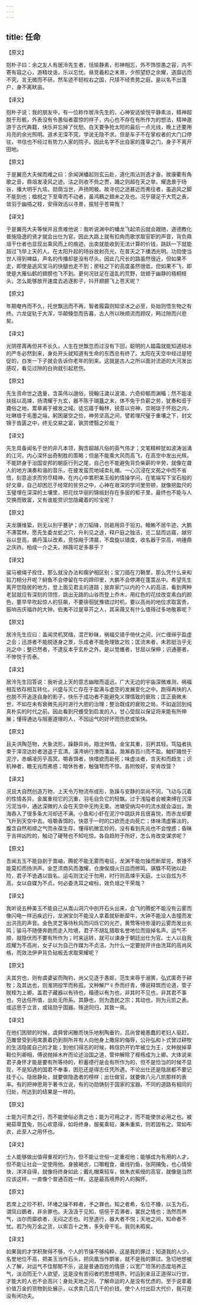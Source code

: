 ```yaml
---
---
---
```

title: 任命
---



【原文】

抱朴子曰：余之友人有居泠先生者，恬愉静素，形神相忘，外不饰惊愚之容，内不寄有容之心，游精坟诰，乐以忘忧。昼竞羲和之末景，夕照望舒之余耀，道靡远而不究，言无微而不研。然车迹不轫权右之国，尺牍不经贵势之庭。是以名不出蓬户，身不离畎亩。

【译文】

抱朴子说：我的朋友中，有一位称作居泠先生的，心神安适愉悦平静素淡，精神超脱于形骸，外表没有令愚俗者震惊的祥子，内心也不存在有所作为的想法，精神遨游于古代典籍，快乐并忘掉了忧愁。白天要争抢太阳的最后一点光线，晚上还要用月亮的余光照明。道术无深不究，学说无隐不求。但是车子不在掌权者的大门口停驻，书信也不经过有势力人家的院子。因此名字不出自家的蓬草之门，身子不离开田地。

【原文】

于是翼亮大夫候而难之曰：余闻渊蟠起则玄云赴，道化雨沾则逸才奋。故康衢有角歌之音，鼎俎发凌风之迹。沽之则收不赀之贾，踊之则超在天之举。耀逸景于旸谷，播大明乎九垓。勋荫当世，声扬罔极。故寻仞之途甚近而弗往者，虽追风之脚不能到也；楹棁之下至卑而不动者，虽鸿鶤之翅未之及也。况乎寝足于大荒之表，敛羽于幽梧之枝，安得效迅以寻景，振轻乎苍霄哉？

【译文】

于是翼亮大夫等候并且责难他说：我听说渊中的蟠龙飞起浓云就会跟随，道德教化普施隐逸的贤才就会出仕为官。因此大路上就有扣角而歌求取官职的声音，背负鼎俎干仕者也显现出乘风而上的痕迹。出卖就能收到无法计算的价钱，跳跃一下就能超过飞举上天的人。在太阳升起的旸谷放射亮光，在普天之下播洒光明。功勋使当世人得到裨益，声名的传播却是没有尽头。因此几尺长的路虽然很近，但如果不走，即使是追风宝马的快腿也走不到；房柱之下的高度虽然很低，但如果不飞，即使是大雁仙鹤的翅膀也飞不到。更何况驻足在遥乱的荒野，敛翅于幽静的梧桐枝头，怎么能够放开速度去追逐影子，抖开翅膀飞上苍天呢？

【原文】

年期奄冉而不久，托世飘迅而不再，智者履霜则知坚冰之必至，处始则悟生物之有终。六龙促轨于大浑，华颠倏忽而告暮，古人所以映顺流而顾叹，眄过隙而兴悲矣。

【译文】

光阴荏苒再但并不长久，人生在世飘忽而过没有下回，聪明的人踏霜就能知道结冰的严冬必然到来，身处开头就知道有生命的东西总有终了。太阳在天空中经过是短促的，白发一下子就会告诉你老年的到来。这就是古人之所以面对流逝的大河发出感叹，看见过隙的白驹就引起悲伤。

【原文】

先生资命世之逸量，含英伟以邈俗，锐翰汪濊以波涌，六奇抑郁而渊稸；然不能凌扶摇以高竦，扬清耀于九玄，器不陈于瑚簋之末，体不免于负薪之劳，犹奏和音于聋俗之地，鬻章甫于被发之域。徒忘寤于翰林，锐意以穷神，崇琬琰于怀抱之内，吐琳琅于毛墨之端，躬困屡空之俭，神劳坚高之间，譬若埋尺璧于重壤之下，封文锦于沓匮之中，终无交易之富，孰赏堙翳之珍哉？

【译文】

先生具备闻名于世的非凡本领，胸含超越凡俗的英气伟才；文笔精粹犹如波涛汹涌的江河，内心深怀出奇制胜的策略；但是不能乘大风而高飞，在高空中发出光辉。不能跻身于治国安邦的朝臣行列之尾，自己也不能避免背负柴薪的辛劳，就像在聋人的地方演奏和谐的音乐，在披发蛮荒地域卖礼帽。一心沉浸在文苑之中而不省悟，刻意追求而穷尽精神，在内心中累积美玉般的情操学问，在笔端写下宝石般的好文章，自己却困厄于经常的贫穷之中，心神在艰深的学问里劳顿，就像把盈尺的玉璧埋在深深的土壤里，把花纹华丽的锦缎封存在多层的柜子里，最终也不能与人交换而致富，又有谁能赏识您隐藏着的珍宝呢？

【原文】

夫龙骥维絷，则无以别乎蹇驴；赤刀韬锋，则曷用异于铅刃。鳣鲔不居牛迹，大鹏不滞蒿林。愿先生委龙蛇之穴，升利见之途，释户庭之独洁，览二鼠而远寤，越穷谷以登高，袭丹藻以改素，竞惊飚于清晨，不盘旋以错度，收名器于崇高，响锺鼎之庆祚。柏成一介之夫，辨薇可足多慕乎？

【译文】

骏马被绳子拴住，那么就没办法和瘸驴相区别；宝刀插在刀鞘里，那么凭什么来和铅刀相分开呢？鲟鱼不会停留在牛的蹄印里，大鹏不会停滞在蓬蒿丛中。希望先生离开您隐居的地方，登上面见君主的道路；放弃家门以内的个人的高洁，看到两种老鼠就应有深刻的领悟，跳出无路的山谷而登上乔木，用红色的花纹改变素白的颜色，要早早吹起惊人的狂飙，不要徘徊犹豫错过时机，要以高尚的地位求取富贵，振响吉庆福祚的大钟。伯夷不过是草芥之人，其采薇又有什么值得过多地敬慕呢？

【原文】

居泠先生应曰：盖闻灵机冥缅，混芒眇昧，祸福交错乎倚伏之间，兴亡缠绵乎盈虚之会；迅游者不能脱逐身之景，乐成者不能免理致之败；匡流末者，未若挺治乎无兆之中；整已然者，不逮反本乎玄朴之外。是以觉蠖者，甘屈以保伸；识通塞者，不惨悦于否泰。

【译文】

居泠先生回答说：我听说上天的意志幽暗而遥远，广大无边的宇庙深微难测，祸福相互依存相互转化，兴盛与灭亡存在于盈满与虚空的发展变化之中。跑得再快的人也脱不开追逐自身的影子，快乐于成功者不能避免义理情致的衰败；匡正衰微末世，不如在未有衰微先兆时进行大胆的治理；整治既成的衰败之局，不如返回到纯真朴实的时代之前。因此看到尺蠖受到启发的人，甘心受屈以保证将来能有所伸展；懂得通达与阻塞道理的人，不因运气的好坏而伤悲或愉快。

【原文】

且夫洪陶范物，大象流形，躁静异尚，翔沈舛情。金宝其重，羽矜其轻。笃隘者执束于滓涅达妙者逍遥于玄清。潢洿纳行潦而潘溢，渤澥吞百川而不盈。鲉虾踊悦于泥泞，赤螭凌厉乎高冥。嚼香饵者，快嗜欲而赴死；味虚淡者，含天和而趋生；识机神者，瞻无兆而弗惑；暗休咎者，触强弩而不惊。各附攸好，安肯改营？

【译文】

况且大自然创造万物，上天令万物流布成形，急躁与安静的崇尚不同，飞动与沉着的性情各异。金属重视它的沉重，羽毛自负它的轻飘。过于浅隘者会被束缚在沉滓污泥当中，通达深微的人会在天空中无拘无束。池塘受纳沟中的流水就会溢出，渤海吞入了很多条大河却还不满。小鱼和小虾在泥泞中跳跃并且很喜悦，而赤龙却要飞升到天空中去。咀嚼香饵的，快意于一时的口欲而走向死亡；体味清虚寡淡的，腹含自然和顺之气而永葆生存。懂得机微玄妙的，没有看到先兆也不会惶惑；昏昧于吉祥凶险的，触动了硬弩也不知吃惊。各自趋附于所好，怎么肯改变谋求呢？

【原文】

吾闻五玉不能自剖于嵩岫，腾蛇不能无雾而电征，龙渊不能勿操而断犀兕，景锺不能莫扣而扬洪声。金芝须商风而激耀，仓庚俟烟火日皿而修鸣，骐騄不苟驰以赴险，君子不诡遇以毁名。运屯则沈沦于勿用，时行则高竦乎天庭。士以自炫为不高，女以自媒为不贞。何必委洗耳之峻标，效负俎之干荣哉？

【译文】

我听说五种美玉不能自己从嵩山洞穴中剖开石头出来，会飞的腾蛇不能没有云雾而像闪电一样迅疾远行，龙渊宝剑不能没人拿着就斩断犀牛，大钟不能没人击撞而发出洪亮的声音。金色灵芝等待秋风而闪烁它的光芒，黄莺等待弥漫的云雾而发出长鸣；骏马不随便奔跑而走入险境，君子不胡乱猎取名誉地位而毁掉名声。运气不顺，就隐伏而不要有所作为；时来运转，就可以谏身于朝廷出仕为官。士人以自我炫耀为不高尚，女子以为自己作媒为不贞洁。为什么一定要抛开许由洗耳的高尚风格，而效法伊尹背负砧板去求取荣耀呢？

【原文】

夫其穷也，则有虞婆娑而陶钓，尚父见逐于愚妪，范生来辱于溺篑，弘式匿奇于耕牧；及其达也，则淮阴投竿而称孤，文种解尸彳乔而纡青，傅说释筑而论道，管子脱桎为上卿。盖君子藏器以有待也，稸德以有为也，非其时不见也，非其君不事也，穷达任所值，出处无所系。其静也，则为逸民之宗；其动也，则为元凯之表。或运思于立言，或铭勋乎国器。殊途同归，其致一焉。

【译文】

在他们困顿的时候，虞舜曾闲散而快乐地制陶垂钓，吕尚曾被愚蠢的老妇人驱赶，范雎曾受到用席裹着扔到厕所并有人向他身上撒尿的侮辱，公孙弘和卜式曾过耕牧的生活隐匿自己的才能；到他们得志的时候，韩信扔开钓竿被立为王，文种脱掉草鞋位列卿相，傅说抛掉木杵而论述治国之道，管仲解除了桎梏成为上卿。大体说来君子身怀才能是要有所等待的，积蓄德行是会有所作为的，但不是恰当的时候不显现，不是知遇的国君不奉事，困厄还是得志任凭所遇，不论出仕还是隐居都不要记挂于心。隐居静处，就要做隐逸者的榜样；出仕做官，就要做八元八凯那样的表率。有的把神思用于著书立说，有的功勋铸刻于国家的宝器。不同的道路有相同的归处，所达到的结果是一样的。

【原文】

士能为可贵之行，而不能使俗必贵之也；能为可用之才，而不能使世必用之也。被褐茹草罝兔，则心欢意得，如将终身，服冕乘轺，兼朱重紫，则若固有之。常如布衣，此至人之用怀也。

【译文】

士人能够做出值得重视的行为，但不能让世俗一定重视他；能够成为有用的人才，但不能让社会一定使用他。身披褐衣，口嚼粗食，垂线钓鱼，张网捕兔，也心情愉快，洋洋自得，就像将终身如此；戴礼帽乘轺车，做朱衣紫绶的高官，就像是当然应该这样，一直像个普通百姓一样。这是最高境界的人的胸怀。

【原文】

若席上之珍不积，环堵之操不粹者，予之罪也。知之者希，名位不臻，以玉为石，谓凤曰鷃者，非余罪也。夫汲汲于见知，悒悒于否滞者，裳民之情也；浩然而养气，淡尔而靡欲者，无闷之志也。时至道行，器大者不悦；天地之间，知命者不忧。若乃徇万金之货，以索百十之售，多失骨干毛，我则未暇矣。

【译文】

如果我的才学积聚得不够，个人的节操不够纯粹，这是我的罪过；知道我的人少，名誉地位不高，把美玉当作石头，把凤凰当作鹦雀，就不是我的罪过。急切地想被人了解，对运气不佳郁郁不乐，这是普通百姓的情感；以宽广坦荡的态度培养正气，淡泊而无个人欲望，这是没有苦闷者的思想境界。时运到来且正道得以行世，才能大的人也不会高兴；身处天地之间，了解命运的人是没有忧虑的。至于说拿着价值万金的货物到处展示，以求卖几百几千的价钱，使个人付出巨大代价，我可是没有闲功夫。
